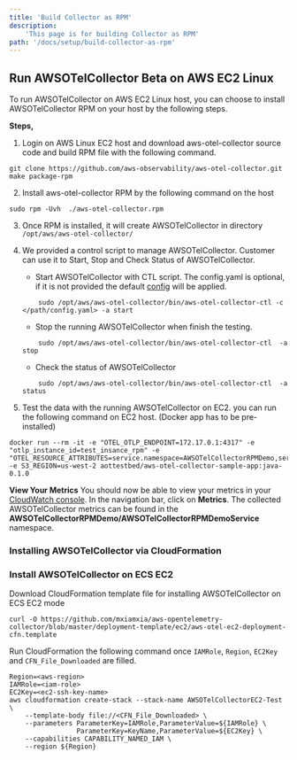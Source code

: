 ```yaml
---
title: 'Build Collector as RPM'
description:
    'This page is for building Collector as RPM'
path: '/docs/setup/build-collector-as-rpm'
---
```



<SectionSeparator />

## Run AWSOTelCollector Beta on AWS EC2 Linux

To run AWSOTelCollector on AWS EC2 Linux host, you can choose to install AWSOTelCollector RPM on your host by the following steps.

**Steps,**

1. Login on AWS Linux EC2 host and download aws-otel-collector source code and build RPM file with the following command.
```
git clone https://github.com/aws-observability/aws-otel-collector.git
make package-rpm
```
2. Install aws-otel-collector RPM by the following command on the host
```
sudo rpm -Uvh  ./aws-otel-collector.rpm
```
3. Once RPM is installed, it will create AWSOTelCollector in directory ```/opt/aws/aws-otel-collector/```

4. We provided a control script to manage AWSOTelCollector. Customer can use it to Start, Stop and Check Status of AWSOTelCollector.

    * Start AWSOTelCollector with CTL script. The config.yaml is optional, if it is not provided the default [config](../../config.yaml) will be applied.
    ```
        sudo /opt/aws/aws-otel-collector/bin/aws-otel-collector-ctl -c </path/config.yaml> -a start
    ```
    * Stop the running AWSOTelCollector when finish the testing.
    ```
        sudo /opt/aws/aws-otel-collector/bin/aws-otel-collector-ctl  -a stop
    ```
    * Check the status of AWSOTelCollector
    ```
        sudo /opt/aws/aws-otel-collector/bin/aws-otel-collector-ctl  -a status
    ```

5. Test the data with the running AWSOTelCollector on EC2. you can run the following command on EC2 host. (Docker app has to be pre-installed)
```
docker run --rm -it -e "OTEL_OTLP_ENDPOINT=172.17.0.1:4317" -e "otlp_instance_id=test_insance_rpm" -e "OTEL_RESOURCE_ATTRIBUTES=service.namespace=AWSOTelCollectorRPMDemo,service.name=AWSOTelCollectorRPMDemoService" -e S3_REGION=us-west-2 aottestbed/aws-otel-collector-sample-app:java-0.1.0
```

**View Your Metrics**
You should now be able to view your metrics in your [CloudWatch console](https://console.aws.amazon.com/cloudwatch/). In the navigation bar, click on **Metrics**. The collected AWSOTelCollector metrics can be found in the **AWSOTelCollectorRPMDemo/AWSOTelCollectorRPMDemoService** namespace.

### Installing AWSOTelCollector via CloudFormation
### Install AWSOTelCollector on ECS EC2
Download CloudFormation template file for installing AWSOTelCollector on ECS EC2 mode
```
curl -O https://github.com/mxiamxia/aws-opentelemetry-collector/blob/master/deployment-template/ec2/aws-otel-ec2-deployment-cfn.template
```
Run CloudFormation the following command once ```IAMRole```, ```Region```, ```EC2Key``` and  ```CFN_File_Downloaded``` are filled.
```
Region=<aws-region>
IAMRole=<iam-role>
EC2Key=<ec2-ssh-key-name>
aws cloudformation create-stack --stack-name AWSOTelCollectorEC2-Test \
	--template-body file://<CFN_File_Downloaded> \
	--parameters ParameterKey=IAMRole,ParameterValue=${IAMRole} \
                 ParameterKey=KeyName,ParameterValue=${EC2Key} \
    --capabilities CAPABILITY_NAMED_IAM \
    --region ${Region}
```

